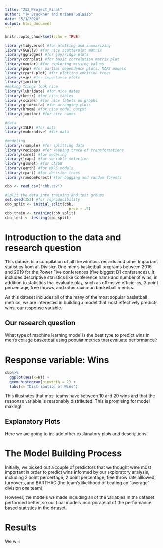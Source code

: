 ```yaml
---
title: "253_Project_Final"
author: "Ty Bruckner and Oriana Galasso"
date: "5/1/2020"
output: html_document
---
```


```r
knitr::opts_chunk$set(echo = TRUE)
```

```r
library(tidyverse) #for plotting and summarizing
library(GGally) #for nice scatterplot matrix 
library(ggridges) #for joy/ridge plots
library(corrplot) #for basic correlation matrix plot
library(naniar) #for exploring missing values
library(pdp) #for partial dependence plots, MARS models
library(rpart.plot) #for plotting decision trees
library(vip) #for importance plots
library(janitor)
#making things look nice
library(lubridate) #for nice dates
library(knitr) #for nice tables
library(scales) #for nice labels on graphs
library(gridExtra) #for arranging plots
library(broom) #for nice model output
library(janitor) #for nice names

#data
library(ISLR) #for data
library(moderndive) #for data

#modeling
library(rsample) #for splitting data
library(recipes) #for keeping track of transformations
library(caret) #for modeling
library(leaps) #for variable selection
library(glmnet) #for LASSO
library(earth) #for MARS models
library(rpart) #for decision trees
library(randomForest) #for bagging and random forests

```

```r
cbb <- read_csv("cbb.csv")

#Split the data into training and test groups
set.seed(253) #for reproducibility
cbb_split <- initial_split(cbb, 
                             prop = .7)
cbb_train <- training(cbb_split)
cbb_test <- testing(cbb_split)
```

# Introduction to the data and research question

This dataset is a compilation of all the win/loss records and other important statistics from all Division One men's basketball programs between 2016 and 2019 for the Power Five conferences (five biggest D1 conferences). It includes descriptive statistics like conference name and number of wins, in addition to statistics that evaluate play, such as offensive efficiency, 3 point percentage, free throws, and other common basketball metrics.

As this dataset includes all of the many of the most popular basketball metrics, we are interested in building a model that most effectively predicts wins, our response variable. 

## Our research question 

What type of machine learning model is the best type to predict wins in men's college basketball using popular metrics that evaluate performance? 

# Response variable: Wins 

```r
cbb%>%
  ggplot(aes(x=W)) +
  geom_histogram(binwidth = 2) +
  labs(x= "Distribution of Wins")
```

This illustrates that most teams have between 10 and 20 wins and that the response variable is reasonably distributed. This is promising for model making!

## Explanatory Plots

Here we are going to include other explanatory plots and descriptions. 

# The Model Building Process

Initially, we picked out a couple of predictors that we thought were most important in order to predict wins informed by our exploratory analysis, including 3 point percentage, 2 point percentage, free throw rate alllowed, turnovers, and BARTHAG (the team's likelihood of beating an "average" division one team). 

However, the models we made including all of the variables in the dataset performed better, so our final models incorporate all of the performance based statistics in the dataset.

# Results 

We will 




